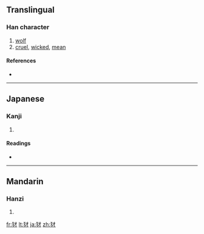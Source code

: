 {{also|豺}}
==Translingual==

===Han character===
{{Han char|rn=94|rad=犬|as=03|sn=6|four=|canj=大竹木竹 (KHDH)}}

# [[wolf]]
# [[cruel]], [[wicked]], [[mean]]

====References====
* {{Han ref|kx=0706.140|dkj=20248|dj=1119.060|hdz=21333.010|uh=72B2|ud=29362}}

----

==Japanese==

===Kanji===
{{ja-kanji|grade=|rs=犬03}}

# {{defn|Japanese|sort=犬03}}

====Readings====
* {{ja-readings|on=[[さい]] (sai)|kun=[[やまいぬ]] (yamainu)}}

----

==Mandarin==

===Hanzi===
{{cmn-hanzi|pin=[[cái]] ([[cai2]])|wg=ts'ai<sup>2</sup>}}

# {{defn|Mandarin|sort=犬03}}

[[fr:犲]]
[[lt:犲]]
[[ja:犲]]
[[zh:犲]]